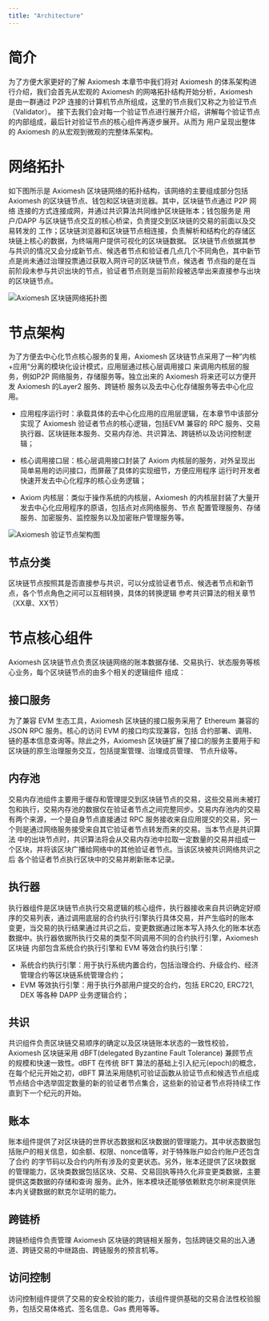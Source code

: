 ```yaml
---
title: "Architecture"
---
```


# 简介

为了方便大家更好的了解 Axiomesh 本章节中我们将对 Axiomesh 的体系架构进行介绍，我们会首先从宏观的 Axiomesh
的网咯拓扑结构开始分析，Axiomesh 是由一群通过 P2P 连接的计算机节点所组成，这里的节点我们又称之为验证节点（Validator）。
接下去我们会对每一个验证节点进行展开介绍，讲解每个验证节点的内部组成，最后针对验证节点的核心组件再逐步展开。从而为
用户呈现出整体的 Axiomesh 的从宏观到微观的完整体系架构。

# 网络拓扑

如下图所示是 Axiomesh 区块链网络的拓扑结构，该网络的主要组成部分包括 Axiomesh 的区块链节点、钱包和区块链浏览器。其中，区块链节点通过 P2P 网络
连接的方式连接成网，并通过共识算法共同维护区块链账本；钱包服务是 用户/DAPP 与区块链节点交互的核心桥梁，负责提交到区块链的交易的前面以及交易转发的
工作；区块链浏览器和区块链节点相连接，负责解析和结构化的存储区块链上核心的数据，为终端用户提供可视化的区块链数据。
区块链节点依据其参与共识的情况又会分成新节点、候选者节点和验证者几点几个不同角色，其中新节点是尚未通过治理投票通过获取入网许可的区块链节点，候选者
节点指的是在当前阶段未参与共识出块的节点，验证者节点则是当前阶段被选举出来直接参与出块的区块链节点。

![Axiomesh 区块链网络拓扑图](../../images/system-design/axiomesh-topology-cn.png)


# 节点架构

为了方便去中心化节点核心服务的复用，Axiomesh 区块链节点采用了一种”内核+应用“分离的模块化设计模式，应用层通过核心层调用接口
来调用内核层的服务，例如P2P 网络服务，存储服务等。独立出来的 Axiomesh 将来还可以方便开发 Axiomesh 的Layer2 服务、跨链桥
服务以及去中心化存储服务等去中心化应用。

* 应用程序运行时：承载具体的去中心化应用的应用层逻辑，在本章节中该部分实现了 Axiomesh 验证者节点的核心逻辑，包括EVM 兼容的
RPC 服务、交易执行器、区块链账本服务、交易内存池、共识算法、跨链桥以及访问控制逻辑；

* 核心调用接口层：核心层调用接口封装了 Axiom 内核层的服务，对外呈现出简单易用的访问接口，而屏蔽了具体的实现细节，方便应用程序
运行时开发者快速开发去中心化程序的核心业务逻辑；

* Axiom 内核层：类似于操作系统的内核层，Axiomesh 的内核层封装了大量开发去中心化应用程序的原语，包括点对点网络服务、节点
配置管理服务、存储服务、加密服务、监控服务以及加密账户管理服务等。

![Axiomesh 验证节点架构图](../../images/system-design/axiomesh-validator-architecture-cn.png)

## 节点分类

区块链节点按照其是否直接参与共识，可以分成验证者节点、候选者节点和新节点，各个节点角色之间可以互相转换，具体的转换逻辑
参考共识算法的相关章节（XX章、XX节）

# 节点核心组件

Axiomesh 区块链节点负责区块链网络的账本数据存储、交易执行、状态服务等核心业务，每个区块链节点的由多个相关的逻辑组件
组成：

## 接口服务

为了兼容 EVM 生态工具，Axiomesh 区块链的接口服务采用了 Ethereum 兼容的 JSON RPC 服务。核心的访问 EVM 的接口均实现兼容，包括
合约部署、调用、链的基本信息查询等。除此之外，Axiomesh 区块链扩展了接口的服务主要用于和区块链的原生治理服务交互，包括提案管理、治理成员管理、
节点升级等。

## 内存池

交易内存池组件主要用于缓存和管理提交到区块链节点的交易，这些交易尚未被打包和执行，交易内存池的数据仅在验证者节点之间完整同步。交易内存池内的交易
有两个来源，一个是自身节点直接通过 RPC 服务接收来自应用提交的交易，另一个则是通过网络服务接受来自其它验证者节点转发而来的交易。当本节点是共识算法
中的出块节点时，共识算法将会从交易内存池中拉取一定数量的交易并组成一个区块，并将该区块广播给网络中的其他验证者节点。当该区块被共识网络共识之后
各个验证者节点执行区块中的交易并刷新账本记录。

## 执行器

执行器组件是区块链节点执行交易逻辑的核心组件，执行器接收来自共识确定好顺序的交易列表，通过调用底层的合约执行引擎执行具体交易，并产生临时的账本
变更，当交易的执行结果通过共识之后，变更数据通过账本写入持久化的账本状态数据中。执行器依据所执行交易的类型不同调用不同的合约执行引擎，Axiomesh 区块链
内部包含系统合约执行引擎和 EVM 等效合约执行引擎：

* 系统合约执行引擎：用于执行系统内置合约，包括治理合约、升级合约、经济管理合约等区块链系统管理合约；
* EVM 等效执行引擎：用于执行外部用户提交的合约，包括 ERC20, ERC721, DEX 等各种 DAPP 业务逻辑合约；

## 共识

共识组件负责区块链交易顺序的确定以及区块链账本状态的一致性校验，Axiomesh 区块链采用 dBFT(delegated Byzantine Fault Tolerance) 兼顾节点
的规模和快速一致性。dBFT 在传统 BFT 算法的基础上引入纪元(epoch)的概念，在每个纪元开始之初，dBFT 算法采用随机可验证函数从验证节点和候选节点组成
节点结合中选举固定数量的新的验证者节点集合，这些新的验证者节点将持续工作直到下一个纪元的开始。

## 账本

账本组件提供了对区块链的世界状态数据和区块数据的管理能力。其中状态数据包括账户的相关信息，如余额、权限、nonce值等，对于特殊账户如合约账户还包含了合约
的字节码以及合约内所有涉及的变更状态。另外，账本还提供了区块数据的管理能力，区块类数据包括区块、交易、交易回执等持久化非变更类数据，主要提供这类数据的存储和查询
服务。此外，账本模块还能够依赖默克尔树来提供账本内关键数据的默克尔证明的能力。

## 跨链桥

跨链桥组件负责管理 Axiomesh 区块链的跨链相关服务，包括跨链交易的出入通道、跨链交易的中继路由、跨链服务的预言机等。

## 访问控制

访问控制组件提供了交易的安全校验的能力，该组件提供基础的交易合法性校验服务，包括交易体格式、签名信息、Gas 费用等等。
